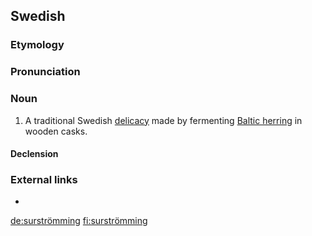 ==Swedish==

===Etymology===
{{compound|lang=sv|sur|t1=sour|strömming|t2=Baltic herring}}

===Pronunciation===
{{a|SV}} {{IPA|/sʉːrstrɜmiŋ/|lang=sv}}

===Noun===
{{sv-noun|c}}

# A traditional Swedish [[delicacy]] made by fermenting [[Baltic herring]] in wooden casks.

====Declension====
{{sv-infl-noun-c-ar|stem=surströmming}}

===External links===
* {{pedia|lang=sv}}

[[de:surströmming]]
[[fi:surströmming]]